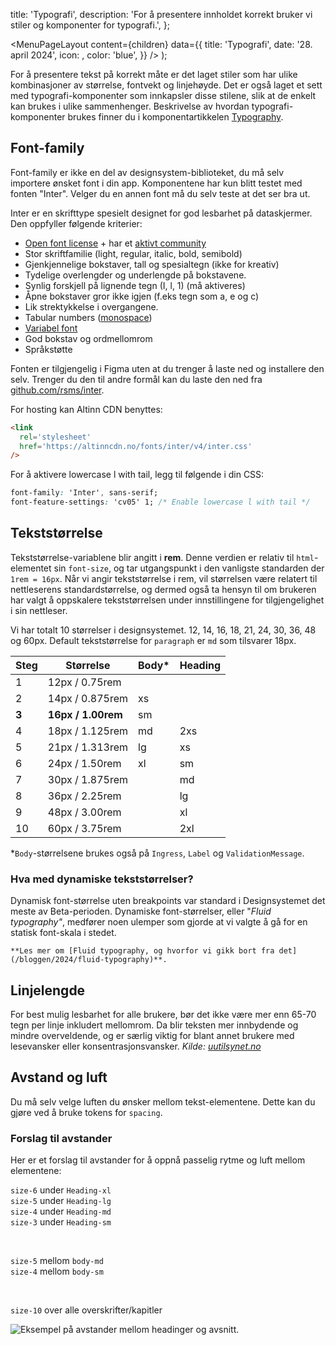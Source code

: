 

  title: 'Typografi',
  description:
    'For å presentere innholdet korrekt bruker vi stiler og komponenter for typografi.',
};

  <MenuPageLayout
    content={children}
    data={{
      title: 'Typografi',
      date: '28. april 2024',
      icon: <TokenIcon />,
      color: 'blue',
    }}
  />
);

For å presentere tekst på korrekt måte er det laget stiler som har ulike kombinasjoner av størrelse, fontvekt og linjehøyde. Det er også laget et sett med typografi-komponenter som innkapsler disse stilene, slik at de enkelt kan brukes i ulike sammenhenger. Beskrivelse av hvordan typografi-komponenter brukes finner du i komponentartikkelen [Typography](https://storybook.designsystemet.no/?path=/docs/komponenter-typography--docs).

## Font-family

Font-family er ikke en del av designsystem-biblioteket, du må selv importere ønsket font i din app. Komponentene har kun blitt testet med fonten "Inter". Velger du en annen font må du selv teste at det ser bra ut. 

Inter er en skrifttype spesielt designet for god lesbarhet på dataskjermer. Den oppfyller følgende kriterier:

- [Open font license](https://github.com/rsms/inter/blob/master/LICENSE.txt) + har et [aktivt community](https://github.com/rsms/inter)
- Stor skriftfamilie (light, regular, italic, bold, semibold)
- Gjenkjennelige bokstaver, tall og spesialtegn (ikke for kreativ)
- Tydelige overlengder og underlengde på bokstavene.
- Synlig forskjell på lignende tegn (I, l, 1) (må aktiveres)
- Åpne bokstaver gror ikke igjen (f.eks tegn som a, e og c)
- Lik strektykkelse i overgangene.
- Tabular numbers ([monospace](https://fonts.google.com/knowledge/introducing_type/understanding_numerals))
- [Variabel font](https://rsms.me/inter/#variable)
- God bokstav og ordmellomrom
- Språkstøtte

Fonten er tilgjengelig i Figma uten at du trenger å laste ned og installere den selv. Trenger du den til andre formål kan du laste den ned fra [github.com/rsms/inter](https://github.com/rsms/inter/releases/tag/v3.19).

For hosting kan Altinn CDN benyttes:

```html
<link
  rel='stylesheet'
  href='https://altinncdn.no/fonts/inter/v4/inter.css'
/>
```

For å aktivere lowercase l with tail, legg til følgende i din CSS:

```css
font-family: 'Inter', sans-serif;
font-feature-settings: 'cv05' 1; /* Enable lowercase l with tail */
```

## Tekststørrelse

Tekststørrelse-variablene blir angitt i **rem**. Denne verdien er relativ til `html`-elementet sin `font-size`,
og tar utgangspunkt i den vanligste standarden der `1rem = 16px`. Når vi angir tekststørrelse i rem, vil størrelsen være relatert til nettleserens standardstørrelse, og dermed også ta hensyn til om brukeren har valgt å oppskalere tekststørrelsen under innstillingene for tilgjengelighet i sin nettleser.

Vi har totalt 10 størrelser i designsystemet. 12, 14, 16, 18, 21, 24, 30, 36, 48 og 60px. Default tekststørrelse for `paragraph` er `md` som tilsvarer 18px.

| Steg   | Størrelse          | Body\*  | Heading |
| ------ | ------------------ | ------- | ------- |
| 1      | 12px / 0.75rem     |         |         |
| 2      | 14px / 0.875rem    | xs      |         |
| **3**  | **16px / 1.00rem** | sm      |         |
| 4      | 18px / 1.125rem    | md      | 2xs     |
| 5      | 21px / 1.313rem    | lg      | xs      |
| 6      | 24px / 1.50rem     | xl      | sm      |
| 7      | 30px / 1.875rem    |         | md      |
| 8      | 36px / 2.25rem     |         | lg      |
| 9      | 48px / 3.00rem     |         | xl      |
| 10     | 60px / 3.75rem     |         | 2xl     |

\*`Body`-størrelsene brukes også på `Ingress`, `Label` og `ValidationMessage`.

### Hva med dynamiske tekststørrelser?

Dynamisk font-størrelse uten breakpoints var standard i Designsystemet det meste av Beta-perioden. Dynamiske font-størrelser, eller "_Fluid typography"_, medfører noen ulemper som gjorde at vi valgte å gå for en statisk font-skala i stedet.

    **Les mer om [Fluid typography, og hvorfor vi gikk bort fra det](/bloggen/2024/fluid-typography)**.

## Linjelengde

For best mulig lesbarhet for alle brukere, bør det ikke være mer enn 65-70 tegn per linje inkludert mellomrom. Da blir teksten mer innbydende og mindre overveldende, og er særlig viktig for blant annet brukere med lesevansker eller konsentrasjonsvansker. _Kilde: [uutilsynet.no](https://www.uutilsynet.no/veiledning/tekst-og-struktur/226)_

## Avstand og luft

Du må selv velge luften du ønsker mellom tekst-elementene. Dette kan du gjøre ved å bruke tokens for `spacing`.

### Forslag til avstander
Her er et forslag til avstander for å oppnå passelig rytme og luft mellom elementene: 

`size-6` under `Heading-xl` \
`size-5` under `Heading-lg` \
`size-4` under `Heading-md` \
`size-3` under `Heading-sm` 

<br/>

`size-5` mellom `body-md` \
`size-4` mellom `body-sm`

<br/>

`size-10` over alle overskrifter/kapitler


<Image
  src='/img/typografi-spacing.png'
  alt='Eksempel på avstander mellom headinger og avsnitt.'
/>


<br />
<br />
